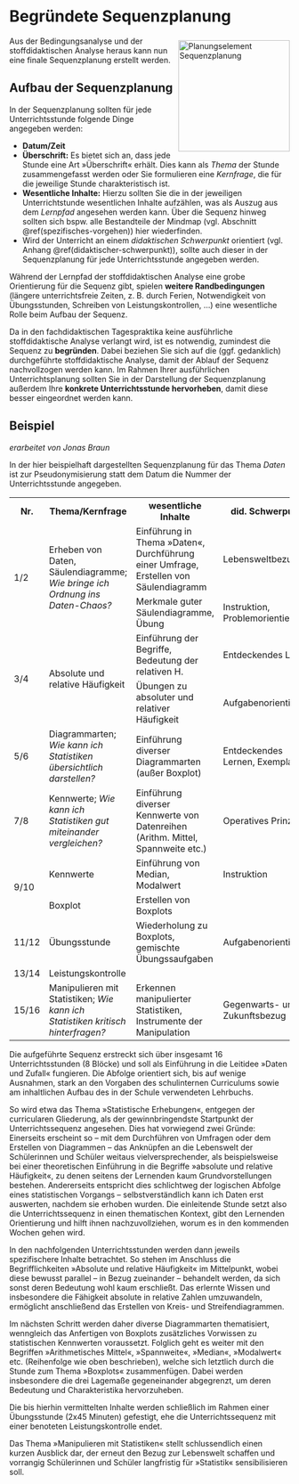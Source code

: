 # Begründete Sequenzplanung

<img src="pictures/Unterrichtsplanung-Sequenzplanung.jpg" alt="Planungselement Sequenzplanung" width="200" style="float:right; margin:5pt 0 0 5pt;"/> Aus der Bedingungsanalyse und der stoffdidaktischen Analyse heraus kann nun eine finale Sequenzplanung erstellt werden. 

## Aufbau der Sequenzplanung

In der Sequenzplanung sollten für jede Unterrichtsstunde folgende Dinge angegeben werden:

* **Datum/Zeit**
* **Überschrift:** Es bietet sich an, dass jede Stunde eine Art »Überschrift« erhält. Dies kann als *Thema* der Stunde zusammengefasst werden oder Sie formulieren eine *Kernfrage*, die für die jeweilige Stunde charakteristisch ist.
* **Wesentliche Inhalte:** Hierzu sollten Sie die in der jeweiligen Unterrichtstunde wesentlichen Inhalte aufzählen, was als Auszug aus dem *Lernpfad* angesehen werden kann. Über die Sequenz hinweg sollten sich bspw. alle Bestandteile der Mindmap (vgl. Abschnitt \@ref(spezifisches-vorgehen)) hier wiederfinden.
* Wird der Unterricht an einem *didaktischen Schwerpunkt* orientiert (vgl. Anhang \@ref(didaktischer-schwerpunkt)), sollte auch dieser in der Sequenzplanung für jede Unterrichtsstunde angegeben werden. 


Während der Lernpfad der stoffdidaktischen Analyse eine grobe Orientierung für die Sequenz gibt, spielen **weitere Randbedingungen** (längere unterrichtsfreie Zeiten, z. B. durch Ferien, Notwendigkeit von Übungsstunden, Schreiben von Leistungskontrollen, …) eine wesentliche Rolle beim Aufbau der Sequenz.

Da in den fachdidaktischen Tagespraktika keine ausführliche stoffdidaktische Analyse verlangt wird, ist es notwendig, zumindest die Sequenz zu **begründen**. Dabei beziehen Sie sich auf die (ggf. gedanklich) durchgeführte stoffdidaktische Analyse, damit der Ablauf der Sequenz nachvollzogen werden kann. 
Im Rahmen Ihrer ausführlichen Unterrichtsplanung sollten Sie in der Darstellung der Sequenzplanung außerdem Ihre **konkrete Unterrichtsstunde hervorheben**, damit diese besser eingeordnet werden kann.


<div class="beispiel">

## Beispiel {#beispiel-sequenzplanung}

*erarbeitet von Jonas Braun*

In der hier beispielhaft dargestellten Sequenzplanung für das Thema *Daten* ist zur Pseudonymisierung statt dem Datum die Nummer der Unterrichtsstunde angegeben.


<table>
<tr>
<th>Nr.</th>
<th>Thema/Kernfrage</th>
<th>wesentliche Inhalte</th>
<th>did. Schwerpunkt</th>
</tr>

<tr>
<td rowspan="2">1/2</td>
<td rowspan="2">Erheben von Daten, Säulendiagramme; *Wie bringe ich Ordnung ins Daten-Chaos?*</td>
<td>Einführung in Thema »Daten«, Durchführung einer Umfrage, Erstellen von Säulendiagramm</td>
<td>Lebensweltbezug</td>
</tr>

<tr>
<td>Merkmale guter Säulendiagramme, Übung</td> 
<td>Instruktion, Problemorientierung</td>
</tr>

<tr>
<td rowspan="2">3/4</td>
<td rowspan="2">Absolute und relative Häufigkeit</td>
<td>Einführung der Begriffe, Bedeutung der relativen H.</td>
<td>Entdeckendes Lernen</td>
</tr>

<tr>
<td>Übungen zu absoluter und relativer Häufigkeit</td>
<td>Aufgabenorientierung</td>
</tr>

<tr>
<td>5/6</td>
<td>Diagrammarten; *Wie kann ich Statistiken übersichtlich darstellen?*</td>
<td>Einführung diverser Diagrammarten (außer Boxplot)</td>
<td>Entdeckendes Lernen, Exemplarität</td>
</tr>

<tr> 
<td>7/8</td>
<td>Kennwerte; *Wie kann ich Statistiken gut miteinander vergleichen?*</td>
<td>Einführung diverser Kennwerte von Datenreihen (Arithm. Mittel, Spannweite etc.)</td>
<td>Operatives Prinzip</td>
</tr>

<tr>
<td rowspan="2">9/10</td>
<td>Kennwerte</td>
<td>Einführung von Median, Modalwert</td>
<td>Instruktion</td>
</tr>

<tr>
<td>Boxplot</td>
<td>Erstellen von Boxplots</td>
</tr>

<tr>
<td>11/12</td>
<td>Übungsstunde</td>
<td>Wiederholung zu Boxplots, gemischte Übungssaufgaben</td>
<td>Aufgabenorientierung</td>
</tr>

<tr>
<td>13/14</td>
<td>Leistungskontrolle</td>
</tr>

<tr>
<td>15/16</td>
<td>Manipulieren mit Statistiken; *Wie kann ich Statistiken kritisch hinterfragen?*</td>
<td>Erkennen manipulierter Statistiken, Instrumente der Manipulation</td>
<td>Gegenwarts- und Zukunftsbezug</td>
</tr>

</table>



Die aufgeführte Sequenz erstreckt sich über insgesamt 16 Unterrichtsstunden (8 Blöcke) und soll als Einführung in die Leitidee »Daten und Zufall« fungieren. 
Die Abfolge orientiert sich, bis auf wenige Ausnahmen, stark an den Vorgaben des schulinternen Curriculums sowie am inhaltlichen Aufbau des in der Schule verwendeten Lehrbuchs. 

So wird etwa das Thema »Statistische Erhebungen«, entgegen der curricularen Gliederung, als der gewinnbringendste Startpunkt der Unterrichtssequenz angesehen. 
Dies hat vorwiegend zwei Gründe: Einerseits erscheint so – mit dem Durchführen von Umfragen oder dem Erstellen von Diagrammen – das Anknüpfen an die Lebenswelt der Schülerinnen und Schüler weitaus vielversprechender, als beispielsweise bei einer theoretischen Einführung in die Begriffe »absolute und relative Häufigkeit«, zu denen seitens der Lernenden kaum Grundvorstellungen bestehen. 
Andererseits entspricht dies schlichtweg der logischen Abfolge eines statistischen Vorgangs – selbstverständlich kann ich Daten erst auswerten, nachdem sie erhoben wurden. 
Die einleitende Stunde setzt also die Unterrichtssequenz in einen thematischen Kontext, gibt den Lernenden Orientierung und hilft ihnen nachzuvollziehen, worum es in den kommenden Wochen gehen wird. 

In den nachfolgenden Unterrichtsstunden werden dann jeweils spezifischere Inhalte betrachtet. 
So stehen im Anschluss die Begrifflichkeiten »Absolute und relative Häufigkeit« im Mittelpunkt, wobei diese bewusst parallel – in Bezug zueinander – behandelt werden, da sich sonst deren Bedeutung wohl kaum erschließt. 
Das erlernte Wissen und insbesondere die Fähigkeit absolute in relative Zahlen umzuwandeln, ermöglicht anschließend das Erstellen von Kreis- und Streifendiagrammen. 

Im nächsten Schritt werden daher diverse Diagrammarten thematisiert, wenngleich das Anfertigen von Boxplots zusätzliches Vorwissen zu statistischen Kennwerten voraussetzt. 
Folglich geht es weiter mit den Begriffen »Arithmetisches Mittel«, »Spannweite«, »Median«, »Modalwert« etc. (Reihenfolge wie oben beschrieben), welche sich letztlich durch die Stunde zum Thema »Boxplots« zusammenfügen.
Dabei werden insbesondere die drei Lagemaße gegeneinander abgegrenzt, um deren Bedeutung und Charakteristika hervorzuheben.

Die bis hierhin vermittelten Inhalte werden schließlich im Rahmen einer Übungsstunde (2x45 Minuten) gefestigt, ehe die Unterrichtssequenz mit einer benoteten Leistungskontrolle endet. 

Das Thema »Manipulieren mit Statistiken« stellt schlussendlich einen kurzen Ausblick dar, der erneut den Bezug zur Lebenswelt schaffen und vorrangig Schülerinnen und Schüler langfristig für »Statistik« sensibilisieren soll. 

</div>
